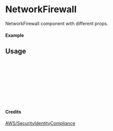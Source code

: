 
<Meta of={NetworkFirewall} title="AWS/SecurityIdentityCompliance/NetworkFirewall" />

# NetworkFirewall

NetworkFirewall component with different props.

#### Example

<Canvas of={NetworkFirewall.Primary} />

## Usage

```ts
import { NetworkFirewall } from "yadl-ui";

const Example = () => {
  return (
      <NetworkFirewall />
  );
};

export default Example;
```

#### Credits
[AWS/SecurityIdentityCompliance](https://aws-icons.com/)
